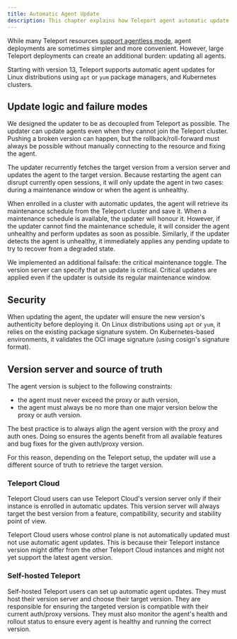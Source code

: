 ```yaml
---
title: Automatic Agent Update
description: This chapter explains how Teleport agent automatic update is working.
---
```


While many Teleport resources [support agentless
mode](../faq.mdx#can-teleport-be-deployed-in-agentless-mode), agent deployments
are sometimes simpler and more convenient. However, large Teleport deployments
can create an additional burden: updating all agents.

Starting with version 13, Teleport supports automatic agent updates for Linux
distributions using `apt` or `yum` package managers, and Kubernetes clusters.

## Update logic and failure modes

We designed the updater to be as decoupled from Teleport as possible. The
updater can update agents even when they cannot join the Teleport cluster.
Pushing a broken version can happen, but the rollback/roll-forward must always
be possible without manually connecting to the resource and fixing the agent.

The updater recurrently fetches the target version from a version server and
updates the agent to the target version. Because restarting the agent can
disrupt currently open sessions, it will only update the agent in two cases:
during a maintenance window or when the agent is unhealthy.

When enrolled in a cluster with automatic updates, the agent will retrieve
its maintenance schedule from the Teleport cluster and save it. When a
maintenance schedule is available, the updater will honour it. However, if
the updater cannot find the maintenance schedule, it will consider the agent
unhealthy and perform updates as soon as possible. Similarly, if the updater
detects the agent is unhealthy, it immediately applies any pending update to
try to recover from a degraded state.

We implemented an additional failsafe: the critical maintenance toggle.
The version server can specify that an update is critical. Critical updates are
applied even if the updater is outside its regular maintenance window.

## Security

When updating the agent, the updater will ensure the new version's authenticity
before deploying it. On Linux distributions using `apt` or `yum`, it relies on
the existing package signature system. On Kubernetes-based environments, it
validates the OCI image signature (using cosign's signature format).

## Version server and source of truth

The agent version is subject to the following constraints:

- the agent must never exceed the proxy or auth version,
- the agent must always be no more than one major version below the proxy or auth
  version.

The best practice is to always align the agent version with the proxy and auth
ones. Doing so ensures the agents benefit from all available features and bug
fixes for the given auth/proxy version.

For this reason, depending on the Teleport setup, the updater will use a
different source of truth to retrieve the target version.

### Teleport Cloud

Teleport Cloud users can use Teleport Cloud's version server only if their
instance is enrolled in automatic updates. This version server will always
target the best version from a feature, compatibility, security and stability
point of view.

Teleport Cloud users whose control plane is not automatically updated must not use
automatic agent updates. This is because their Teleport instance version might
differ from the other Teleport Cloud instances and might not yet support the
latest agent version.

### Self-hosted Teleport

Self-hosted Teleport users can set up automatic agent updates. They must host
their version server and choose their target version. They are responsible for
ensuring the targeted version is compatible with their current auth/proxy
versions. They must also monitor the agent's health and rollout status to
ensure every agent is healthy and running the correct version.
